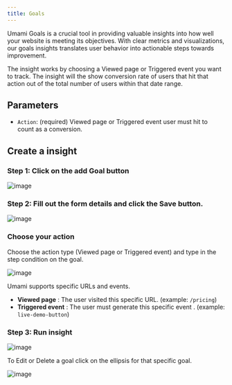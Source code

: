 ```yaml
---
title: Goals
---
```


Umami Goals is a crucial tool in providing valuable insights into how well your website is meeting its objectives.
With clear metrics and visualizations, our goals insights translates user behavior into actionable steps towards improvement.

The insight works by choosing a Viewed page or Triggered event you want to track. The insight will the show conversion rate
of users that hit that action out of the total number of users within that date range.

## Parameters

- `Action`: (required) Viewed page or Triggered event user must hit to count as a conversion.

## Create a insight

### Step 1: Click on the add Goal button

![image](/images/docs/v3/goal-add.png)

### Step 2: Fill out the form details and click the **Save** button.

![image](/images/docs/v3/goal-add-form.png)

### Choose your action

Choose the action type (Viewed page or Triggered event) and type in the step condition on the goal.

![image](/images/docs/v3/goal-action.png)

Umami supports specific URLs and events.

- **Viewed page** : The user visited this specific URL. (example: `/pricing`)
- **Triggered event** : The user must generate this specific event . (example: `live-demo-button`)

### Step 3: Run insight

![image](/images/docs/v3/goal-details.png)

To Edit or Delete a goal click on the ellipsis for that specific goal.

![image](/images/docs/v3/goal-edit.png)

